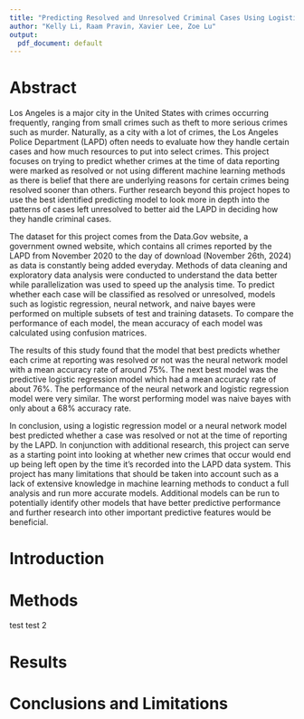 ```yaml
---
title: "Predicting Resolved and Unresolved Criminal Cases Using Logistic Regression"
author: "Kelly Li, Raam Pravin, Xavier Lee, Zoe Lu"
output:
  pdf_document: default
---
```


# Abstract
Los Angeles is a major city in the United States with crimes occurring frequently, ranging from small crimes such as theft to more serious crimes such as murder. Naturally, as a city with a lot of crimes, the Los Angeles Police Department (LAPD) often needs to evaluate how they handle certain cases and how much resources to put into select crimes. This project focuses on trying to predict whether crimes at the time of data reporting were marked as resolved or not using different machine learning methods as there is belief that there are underlying reasons for certain crimes being resolved sooner than others. Further research beyond this project hopes to use the best identified predicting model to look more in depth into the patterns of cases left unresolved to better aid the LAPD in deciding how they handle criminal cases. 

The dataset for this project comes from the Data.Gov website, a government owned website, which contains all crimes reported by the LAPD from November 2020 to the day of download (November 26th, 2024) as data is constantly being added everyday. Methods of data cleaning and exploratory data analysis were conducted to understand the data better while parallelization was used to speed up the analysis time. To predict whether each case will be classified as resolved or unresolved, models such as logistic regression, neural network, and naive bayes were performed on multiple subsets of test and training datasets. To compare the performance of each model, the mean accuracy of each model was calculated using confusion matrices. 

The results of this study found that the model that best predicts whether each crime at reporting was resolved or not was the neural network model with a mean accuracy rate of around 75%. The next best model was the predictive logistic regression model which had a mean accuracy rate of about 76%. The performance of the neural network and logistic regression model were very similar. The worst performing model was naive bayes with only about a 68% accuracy rate. 

In conclusion, using a logistic regression model or a neural network model best predicted whether a case was resolved or not at the time of reporting by the LAPD. In conjunction with additional research, this project can serve as a starting point into looking at whether new crimes that occur would end up being left open by the time it’s recorded into the LAPD data system. This project has many limitations that should be taken into account such as a lack of extensive knowledge in machine learning methods to conduct a full analysis and run more accurate models. Additional models can be run to potentially identify other models that have better predictive performance and further research into other important predictive features would be beneficial.


# Introduction




# Methods 

test test 2

# Results




# Conclusions and Limitations

